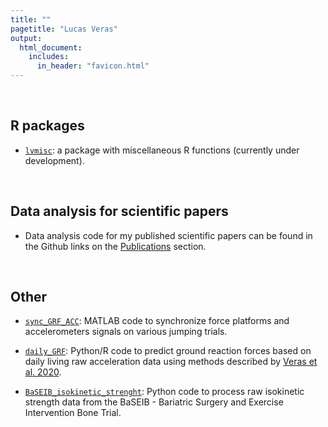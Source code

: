 ```yaml
---
title: ""
pagetitle: "Lucas Veras"
output: 
  html_document:
    includes:
      in_header: "favicon.html"
---
```

<br>

## R packages

- [`lvmisc`](https://lveras.com/lvmisc): a package with miscellaneous R functions (currently under development).

<br>

## Data analysis for scientific papers

- Data analysis code for my published scientific papers can be found in the Github links on the [Publications](https://lveras.com/publications.html) section.

<br>

## Other

- [`sync_GRF_ACC`](https://github.com/verasls/sync_GRF_ACC): MATLAB code to synchronize force platforms and accelerometers signals on various jumping trials.

- [`daily_GRF`](https://github.com/verasls/daily_GRF): Python/R code to predict ground reaction forces based on daily living raw acceleration data using methods described by [Veras et al. 2020](https://link.springer.com/article/10.1007/s00198-020-05295-2).

- [`BaSEIB_isokinetic_strenght`](https://github.com/verasls/BaSEIB_isokinetic_strength): Python code to process raw isokinetic strength data from the BaSEIB - Bariatric Surgery and Exercise Intervention Bone Trial.